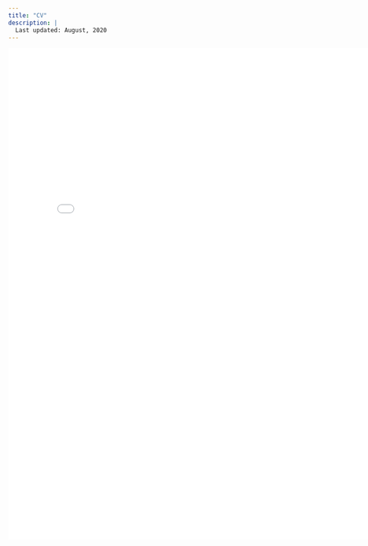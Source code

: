 ```yaml
---
title: "CV"
description: |
  Last updated: August, 2020
---
```




<embed src= "Curriculum vitae_Chen_2020Aug.pdf" width= "800" height= "1000">
